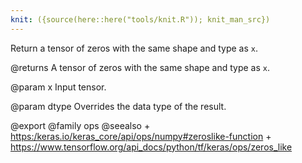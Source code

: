 ```yaml
---
knit: ({source(here::here("tools/knit.R")); knit_man_src})
---
```

Return a tensor of zeros with the same shape and type as `x`.

@returns
    A tensor of zeros with the same shape and type as `x`.

@param x
Input tensor.

@param dtype
Overrides the data type of the result.

@export
@family ops
@seealso
+ <https:/keras.io/keras_core/api/ops/numpy#zeroslike-function>
+ <https://www.tensorflow.org/api_docs/python/tf/keras/ops/zeros_like>
